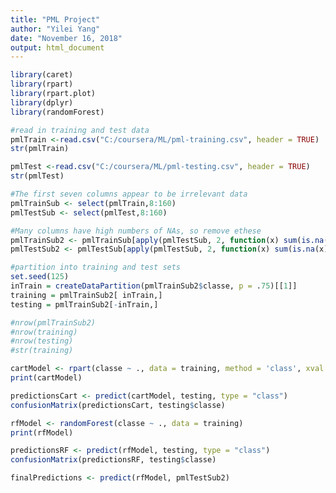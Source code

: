 ---
title: "PML Project"
author: "Yilei Yang"
date: "November 16, 2018"
output: html_document
---

```{r}
library(caret)
library(rpart)
library(rpart.plot)
library(dplyr)
library(randomForest)

#read in training and test data
pmlTrain <-read.csv("C:/coursera/ML/pml-training.csv", header = TRUE)
str(pmlTrain)

pmlTest <-read.csv("C:/coursera/ML/pml-testing.csv", header = TRUE)
str(pmlTest)

#The first seven columns appear to be irrelevant data
pmlTrainSub <- select(pmlTrain,8:160)
pmlTestSub <- select(pmlTest,8:160)

#Many columns have high numbers of NAs, so remove ethese
pmlTrainSub2 <- pmlTrainSub[apply(pmlTestSub, 2, function(x) sum(is.na(x))) == 0]
pmlTestSub2 <- pmlTestSub[apply(pmlTestSub, 2, function(x) sum(is.na(x))) == 0]

#partition into training and test sets
set.seed(125)
inTrain = createDataPartition(pmlTrainSub2$classe, p = .75)[[1]]
training = pmlTrainSub2[ inTrain,]
testing = pmlTrainSub2[-inTrain,]

#nrow(pmlTrainSub2)
#nrow(training)
#nrow(testing)
#str(training)

cartModel <- rpart(classe ~ ., data = training, method = 'class', xval = 5)
print(cartModel)

predictionsCart <- predict(cartModel, testing, type = "class")
confusionMatrix(predictionsCart, testing$classe)

rfModel <- randomForest(classe ~ ., data = training)
print(rfModel)

predictionsRF <- predict(rfModel, testing, type = "class")
confusionMatrix(predictionsRF, testing$classe)

finalPredictions <- predict(rfModel, pmlTestSub2)

```

